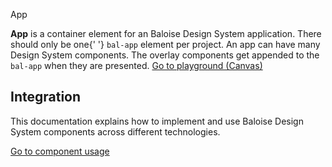 
<bal-doc-banner id="story--components-layout-app--basic">App</bal-doc-banner>

<bal-doc-lead>
  <b>App</b> is a container element for an Baloise Design System application. There should only be one{' '}
  <code>bal-app</code> element per project. An app can have many Design System components. The overlay components get
  appended to the <code>bal-app</code> when they are presented.
</bal-doc-lead>

<Canvas>
  <Story id="components-layout-app--basic" />
</Canvas>


<bal-doc-app>
  <bal-button-group class="mb-large" position="center">
    <a class="button is-primary" href="?path=/story/components-layout-app--basic">
      Go to playground (Canvas)
    </a>
    <bal-doc-code-sandbox
      fullscreen
      framework="angular"
      template={Basic.parameters.docs.source.code}
      modules="app,navbar,button,footer,card"
    ></bal-doc-code-sandbox>
    <bal-doc-code-sandbox
      fullscreen
      framework="html"
      template={Basic.parameters.docs.source.code}
      modules="navbar,button,footer,card,card-content,card-title,button-group"
    ></bal-doc-code-sandbox>
    <bal-doc-code-sandbox fullscreen framework="react" component={reactExampleTsx}></bal-doc-code-sandbox>
  </bal-button-group>
</bal-doc-app>

<!-- ## Component Api

<Description markdown={readme} />

<br /> -->

## Integration

This documentation explains how to implement and use Baloise Design System components across different technologies.

<a class="button is-primary" href="?path=/docs/development-components--page">
  Go to component usage
</a>


<Description markdown={testing} />

<bal-doc-github link="/components/bal-app/stories/bal-app.docs.mdx"></bal-doc-github>
